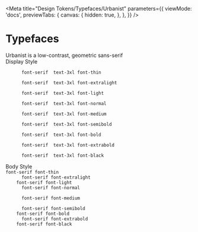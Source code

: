 
<Meta
  title="Design Tokens/Typefaces/Urbanist"
  parameters={{
    viewMode: 'docs',
    previewTabs: {
      canvas: {
        hidden: true,
      },
    },
  }}
/>

# Typefaces

<div class="mb-8 font-serif">
  <outline-heading level="h2" level-size="3xl" level-style="thin" class="mb-10">
    Urbanist is a low-contrast, geometric sans-serif
  </outline-heading>
</div>

<div class="font-serif my-4 pb-4 border-b border-demo-lightGray ">
  <outline-heading level="h3" level-size="3xl" level-style="normal">
    Display Style
  </outline-heading>
</div>

<Canvas>
  <div>
    <code class="font-serif  text-3xl font-thin block mb-2 lg:mb-4">
      font-serif  text-3xl font-thin
    </code>
    <code class="font-serif  text-3xl font-extralight block mb-2 lg:mb-4">
      font-serif  text-3xl font-extralight
    </code>
    <code class="font-serif  text-3xl font-light block mb-2 lg:mb-4">
      font-serif  text-3xl font-light
    </code>
    <code class="font-serif  text-3xl font-normal block mb-2 lg:mb-4">
      font-serif  text-3xl font-normal
    </code>
    <code class="font-serif  text-3xl font-medium block mb-2 lg:mb-4">
      font-serif  text-3xl font-medium
    </code>
    <code class="font-serif  text-3xl font-semibold block mb-2 lg:mb-4">
      font-serif  text-3xl font-semibold
    </code>
    <code class="font-serif  text-3xl font-bold block mb-2 lg:mb-4">
      font-serif  text-3xl font-bold
    </code>
    <code class="font-serif  text-3xl font-extrabold block mb-2 lg:mb-4">
      font-serif  text-3xl font-extrabold
    </code>
    <code class="font-serif  text-3xl font-black block mb-2 lg:mb-4">
      font-serif  text-3xl font-black
    </code>
  </div>
</Canvas>

<div class="my-4 pb-4 border-b border-demo-lightGray">
  <outline-heading level="h3" level-size="3xl" level-style="normal">
    Body Style
  </outline-heading>
</div>

<Canvas>
  <div>
    <code class="font-serif font-thin block lg:mb-2">font-serif font-thin</code>
    <code class="font-serif font-extralight block lg:mb-2">
      font-serif font-extralight
    </code>
    <code class="font-serif font-light block lg:mb-2">font-serif font-light</code>
    <code class="font-serif font-normal block lg:mb-2">
      font-serif font-normal
    </code>
    <code class="font-serif font-medium block lg:mb-2">
      font-serif font-medium
    </code>
    <code class="font-serif font-semibold block lg:mb-2">
      font-serif font-semibold
    </code>
    <code class="font-serif font-bold block lg:mb-2">font-serif font-bold</code>
    <code class="font-serif font-extrabold block lg:mb-2">
      font-serif font-extrabold
    </code>
    <code class="font-serif font-black block lg:mb-2">font-serif font-black</code>
  </div>
</Canvas>
